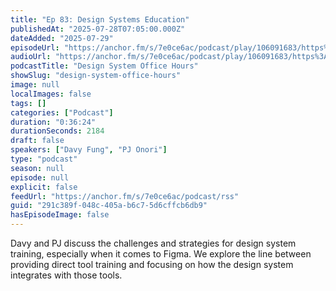 ```yaml
---
title: "Ep 83: Design Systems Education"
publishedAt: "2025-07-28T07:05:00.000Z"
dateAdded: "2025-07-29"
episodeUrl: "https://anchor.fm/s/7e0ce6ac/podcast/play/106091683/https%3A%2F%2Fd3ctxlq1ktw2nl.cloudfront.net%2Fstaging%2F2025-6-28%2F32de28e4-e218-925d-6097-1fe8d5234c75.mp3"
audioUrl: "https://anchor.fm/s/7e0ce6ac/podcast/play/106091683/https%3A%2F%2Fd3ctxlq1ktw2nl.cloudfront.net%2Fstaging%2F2025-6-28%2F32de28e4-e218-925d-6097-1fe8d5234c75.mp3"
podcastTitle: "Design System Office Hours"
showSlug: "design-system-office-hours"
image: null
localImages: false
tags: []
categories: ["Podcast"]
duration: "0:36:24"
durationSeconds: 2184
draft: false
speakers: ["Davy Fung", "PJ Onori"]
type: "podcast"
season: null
episode: null
explicit: false
feedUrl: "https://anchor.fm/s/7e0ce6ac/podcast/rss"
guid: "291c389f-048c-405a-b6c7-5d6cffcb6db9"
hasEpisodeImage: false
---
```

Davy and PJ discuss the challenges and strategies for design system training, especially when it comes to Figma. We explore the line between providing direct tool training and focusing on how the design system integrates with those tools.
